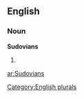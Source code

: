 ==English==

===Noun===
'''Sudovians'''

# {{plural of|[[Sudovian]]}}

[[Category:English plurals]]

[[ar:Sudovians]]
